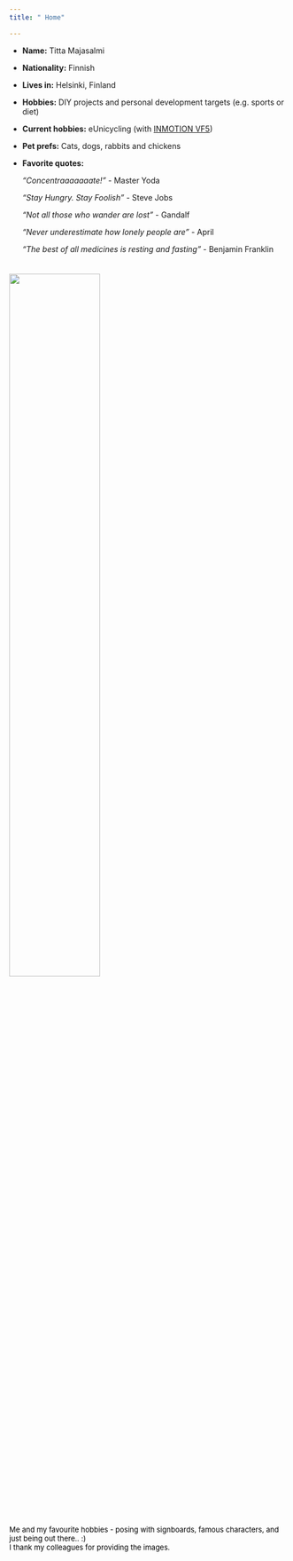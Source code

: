 ---
title: " Home"

---

- __Name:__ Titta Majasalmi
- __Nationality:__ Finnish
- __Lives in:__ Helsinki, Finland
- __Hobbies:__ DIY projects and personal development targets (e.g. sports or diet)
- __Current hobbies:__ eUnicycling (with [INMOTION  VF5](https://www.inmotionworld.com/product/electric-unicycle-inmotion-v5))
- __Pet prefs:__ Cats, dogs, rabbits and chickens
- __Favorite quotes:__ 

   _"Concentraaaaaaate!"_ - Master Yoda
   
   _"Stay Hungry. Stay Foolish"_ - Steve Jobs
   
   _"Not all those who wander are lost"_ - Gandalf
   
   _"Never underestimate how lonely people are"_ - April
   
   _"The best of all medicines is resting and fasting"_ - Benjamin Franklin
<br>
<br>

<h6><img  src="Figs/new_homefigs_v1.jpg" width="57%"/></h6><font size="2" color="black"> Me and my favourite hobbies  - posing with signboards, famous characters, and just being out there.. :)
 <br/> I thank my colleagues for providing the images.
 
<br/>
<br/>
